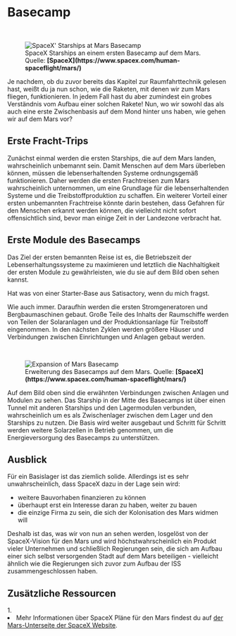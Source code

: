 
# Basecamp

<ReadingTime />

<br />
<figure>
<Image src={require(".//../../../resources/images/basebuild1.jpg")} alt="SpaceX' Starships at Mars Basecamp" />
<figcaption style={{ color: "rgb(156, 156, 156)", fontSize: "14px", marginTop: "2px" }}>SpaceX Starships an einem ersten Basecamp auf dem Mars. Quelle: <strong>[SpaceX](https://www.spacex.com/human-spaceflight/mars/)</strong></figcaption>
</figure>

Je nachdem, ob du zuvor bereits das Kapitel zur Raumfahrttechnik gelesen hast, weißt du ja nun schon, wie die Raketen, mit denen wir zum Mars fliegen, funktionieren. In jedem Fall hast du aber zumindest ein grobes Verständnis vom Aufbau einer solchen Rakete! Nun, wo wir sowohl das als auch eine erste Zwischenbasis auf dem Mond hinter uns haben, wie gehen wir auf dem Mars vor?
## Erste Fracht-Trips

Zunächst einmal werden die ersten Starships, die auf dem Mars landen, wahrscheinlich unbemannt sein. Damit Menschen auf dem Mars überleben können, müssen die lebenserhaltenden Systeme ordnungsgemäß funktionieren. Daher werden die ersten Frachtreisen zum Mars wahrscheinlich unternommen, um eine Grundlage für die lebenserhaltenden Systeme und die Treibstoffproduktion zu schaffen. Ein weiterer Vorteil einer ersten unbemannten Frachtreise könnte darin bestehen, dass Gefahren für den Menschen erkannt werden können, die vielleicht nicht sofort offensichtlich sind, bevor man einige Zeit in der Landezone verbracht hat.

## Erste Module des Basecamps
Das Ziel der ersten bemannten Reise ist es, die Betriebszeit der Lebenserhaltungssysteme zu maximieren und letztlich die Nachhaltigkeit der ersten Module zu gewährleisten, wie du sie auf dem Bild oben sehen kannst.

Hat was von einer Starter-Base aus Satisactory, wenn du mich fragst.

Wie auch immer. Daraufhin werden die ersten Stromgeneratoren und Bergbaumaschinen gebaut. Große Teile des Inhalts der Raumschiffe werden von Teilen der Solaranlagen und der Produktionsanlage für Treibstoff eingenommen. In den nächsten Zyklen werden größere Häuser und Verbindungen zwischen Einrichtungen
und Anlagen gebaut werden.

<br />
<figure>
<Image src={require(".//../../../resources/images/basebuild2.jpg")} alt="Expansion of Mars Basecamp" />
<figcaption style={{ color: "rgb(156, 156, 156)", fontSize: "14px", marginTop: "2px" }}>Erweiterung des Basecamps auf dem Mars. Quelle: <strong>[SpaceX](https://www.spacex.com/human-spaceflight/mars/)</strong></figcaption>
</figure>

Auf dem Bild oben sind die erwähnten Verbindungen zwischen Anlagen und Modulen zu sehen. Das Starship in der Mitte des Basecamps ist über einen Tunnel mit anderen Starships und den Lagermodulen verbunden, wahrscheinlich um es als Zwischenlager zwischen dem Lager und den Starships zu nutzen. Die Basis wird weiter ausgebaut und 
Schritt für Schritt werden weitere Solarzellen in Betrieb genommen, um die Energieversorgung des Basecamps zu unterstützen.

## Ausblick
Für ein Basislager ist das ziemlich solide. Allerdings ist es sehr unwahrscheinlich, dass SpaceX dazu in der Lage sein wird:

- weitere Bauvorhaben finanzieren zu können
- überhaupt erst ein Interesse daran zu haben, weiter zu bauen
- die einzige Firma zu sein, die sich der Kolonisation des Mars widmen will

Deshalb ist das, was wir von nun an sehen werden, losgelöst von der SpaceX-Vision für den Mars und wird höchstwahrscheinlich ein Produkt vieler Unternehmen und schließlich Regierungen sein, die sich am Aufbau einer sich selbst versorgenden Stadt auf dem Mars beteiligen - vielleicht ähnlich wie die Regierungen sich zuvor zum Aufbau der ISS zusammengeschlossen haben.


## Zusätzliche Ressourcen
<AdditionalResources>
  <div>
    <span>1. </span><li>Mehr Informationen über SpaceX Pläne für den Mars findest du auf <a href="https://www.spacex.com/human-spaceflight/mars/" target="_blank">der Mars-Unterseite der SpaceX Website</a>.</li>
  </div>
</AdditionalResources>

<Analytics />